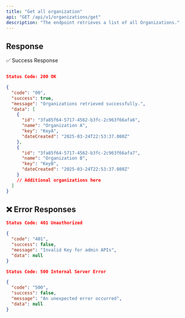 ```yaml
---
title: "Get all organization"
api: "GET /api/v1/organizations/get"
description: "The endpoint retrieves a list of all Organizations."
---
```


## Response

✅ Success Response

```json

Status Code: 200 OK

{
  "code": "00",
  "success": true,
  "message": "Organizations retrieved successfully.",
  "data": [
    {
      "id": "3fa85f64-5717-4562-b3fc-2c963f66afa6",
      "name": "Organization A",
      "key": "KeyA",
      "dateCreated": "2025-03-24T22:53:37.080Z"
    },
    {
      "id": "3fa85f64-5717-4562-b3fc-2c963f66afa7",
      "name": "Organization B",
      "key": "KeyB",
      "dateCreated": "2025-03-24T22:53:37.080Z"
    }
    // Additional organizations here
  ]
}
```

## ❌ Error Responses

```json
Status Code: 401 Unauthorized

{
  "code": "401",
  "success": false,
  "message": "Invalid Key for admin APIs",
  "data": null
}

Status Code: 500 Internal Server Error

{
  "code": "500",
  "success": false,
  "message": "An unexpected error occurred",
  "data": null
}
